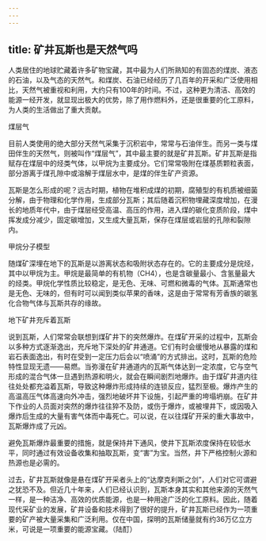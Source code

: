 ```yaml
---
---
---
```

title: 矿井瓦斯也是天然气吗
---




人类居住的地球贮藏着许多矿物宝藏，其中最为人们所熟知的有固态的煤炭、液态的石油，以及气态的天然气。和煤炭、石油已经经历了几百年的开采和广泛使用相比，天然气被重视和利用，大约只有100年的时间。不过，这种更为清洁、高效的能源一经开发，就显现出极大的优势，除了用作燃料外，还是很重要的化工原料，为人类的生活做出了重大贡献。

煤层气



目前人类使用的绝大部分天然气采集于沉积岩中，常常与石油伴生。而另一类与煤田伴生的天然气，则被叫作“煤层气”，其中最主要的就是矿井瓦斯。矿井瓦斯是指赋存在煤层中的烃类气体，以甲烷为主要成分。它们常常吸附在煤基质颗粒表面，部分游离于煤孔隙中或溶解于煤层水中，是煤的伴生矿产资源。

瓦斯是怎么形成的呢？远古时期，植物在堆积成煤的初期，腐殖型的有机质被细菌分解，由于物理和化学作用，生成部分瓦斯；其后随着沉积物埋藏深度增加，在漫长的地质年代中，由于煤层经受高温、高压的作用，进入煤的碳化变质阶段，煤中挥发成分减少，固定碳增加，又生成大量瓦斯，保存在煤层或岩层的孔隙和裂隙内。

甲烷分子模型



随煤矿深埋在地下的瓦斯是以游离状态和吸附状态存在的。它的主要成分是烷烃，其中以甲烷为主。甲烷是最简单的有机物（CH4），也是含碳量最小、含氢量最大的烃类。甲烷化学性质比较稳定，是无色、无味、可燃和微毒的气体。瓦斯通常也是无色、无味的，但有时可以闻到类似苹果的香味，这是由于常常有芳香族的碳氢化合物气体与瓦斯共存的缘故。

地下矿井充斥着瓦斯



说到瓦斯，人们常常会联想到煤矿井下的突然爆炸。在煤矿开采的过程中，瓦斯会以多种方式逐渐逸出，充斥地下深处的矿井通道。它们有时会缓慢地从暴露的煤和岩石表面逸出，有时在受到一定压力后会以“喷涌”的方式排出。这时，瓦斯的危险特性显现无遗——易燃。当弥漫在矿井通道内的瓦斯气体达到一定浓度，它与空气形成的混合气体一旦遇到热源和明火，就会在瞬间剧烈地爆炸。由于煤矿井道内往往处处都充溢着瓦斯，导致这种爆炸形成持续的连锁反应，猛烈至极。爆炸产生的高温高压气体高速向外冲击，强烈地破坏井下设施，引起严重的垮塌坍崩。在矿井下作业的人员面对突然的爆炸往往猝不及防，或伤于爆炸，或被埋井下，或因吸入爆炸后生成的大量有害气体而中毒死亡。可以说，在以往煤矿开采的重大事故中，瓦斯爆炸成了元凶。

避免瓦斯爆炸最重要的措施，就是保持井下通风，使井下瓦斯浓度保持在较低水平，同时通过有效设备收集和抽取瓦斯，变“害”为宝。当然，井下严格控制火源和热源也是必需的。

过去，矿井瓦斯就像是悬在煤矿开采者头上的“达摩克利斯之剑”，人们对它可谓避之犹恐不及。但近几十年来，人们已经认识到，瓦斯本身其实和其他来源的天然气一样，是一种洁净、高效的优质能源，也是一种用途广泛的化工原料。因此，随着现代采矿业的发展，矿井设备和技术得到了很好的提升，矿井瓦斯已经作为一项重要的矿产被大量采集和广泛利用。仅在中国，探明的瓦斯储量就有约36万亿立方米，可说是一项重要的能源宝藏。（陆酊）